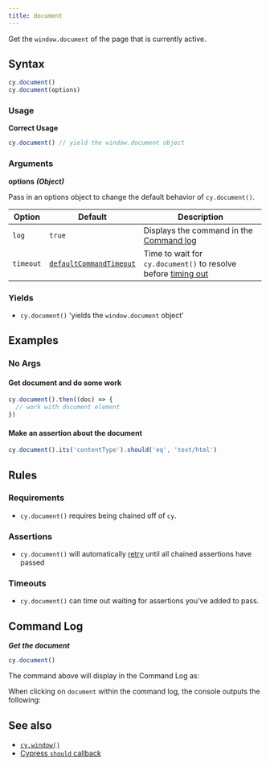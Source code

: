 ```yaml
---
title: document
---
```


Get the `window.document` of the page that is currently active.

## Syntax

```javascript
cy.document()
cy.document(options)
```

### Usage

**<Icon name="check-circle" color="green" /> Correct Usage**

```javascript
cy.document() // yield the window.document object
```

### Arguments

**<Icon name="angle-right" /> options** **_(Object)_**

Pass in an options object to change the default behavior of `cy.document()`.

| Option    | Default                                                              | Description                                                                              |
| --------- | -------------------------------------------------------------------- | ---------------------------------------------------------------------------------------- |
| `log`     | `true`                                                               | Displays the command in the [Command log](/guides/core-concepts/cypress-app#Command-Log) |
| `timeout` | [`defaultCommandTimeout`](/guides/references/configuration#Timeouts) | Time to wait for `cy.document()` to resolve before [timing out](#Timeouts)               |

### Yields [<Icon name="question-circle"/>](/guides/core-concepts/introduction-to-cypress#Subject-Management)

- `cy.document()` 'yields the `window.document` object' 

## Examples

### No Args

#### Get document and do some work

```javascript
cy.document().then((doc) => {
  // work with document element
})
```

#### Make an assertion about the document

```javascript
cy.document().its('contentType').should('eq', 'text/html')
```

## Rules

### Requirements [<Icon name="question-circle"/>](/guides/core-concepts/introduction-to-cypress#Chains-of-Commands)

- `cy.document()` requires being chained off of `cy`.

### Assertions [<Icon name="question-circle"/>](/guides/core-concepts/introduction-to-cypress#Assertions)

- `cy.document()` will automatically
[retry](/guides/core-concepts/retry-ability) until all chained assertions have
passed

### Timeouts [<Icon name="question-circle"/>](/guides/core-concepts/introduction-to-cypress#Timeouts)

- `cy.document()` can time out waiting for assertions you've added to
pass.

## Command Log

**_Get the document_**

```javascript
cy.document()
```

The command above will display in the Command Log as:

<DocsImage src="/img/api/document/get-document-of-application-in-command-log.png" alt="Command log document" ></DocsImage>

When clicking on `document` within the command log, the console outputs the
following:

<DocsImage src="/img/api/document/console-yields-the-document-of-aut.png" alt="console.log document" ></DocsImage>

## See also

- [`cy.window()`](/api/commands/window)
- [Cypress `should` callback](https://glebbahmutov.com/blog/cypress-should-callback/)
